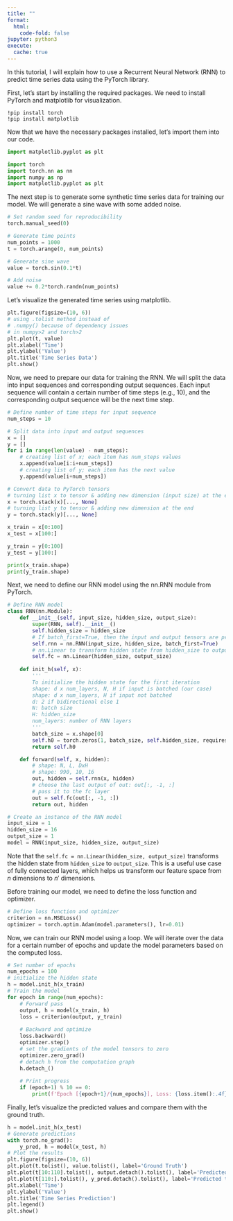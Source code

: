 ```yaml
---
title: ""
format:
  html:
    code-fold: false
jupyter: python3
execute: 
  cache: true
---
```



In this tutorial, I will explain how to use a Recurrent Neural Network (RNN) to predict time series data using the PyTorch library. 

First, let's start by installing the required packages. We need to install PyTorch and matplotlib for visualization.

```
!pip install torch
!pip install matplotlib
```

Now that we have the necessary packages installed, let's import them into our code.

```python
import matplotlib.pyplot as plt
```

```python
import torch
import torch.nn as nn
import numpy as np
import matplotlib.pyplot as plt
```

The next step is to generate some synthetic time series data for training our model. We will generate a sine wave with some added noise.

```python
# Set random seed for reproducibility
torch.manual_seed(0)

# Generate time points
num_points = 1000
t = torch.arange(0, num_points)

# Generate sine wave
value = torch.sin(0.1*t)

# Add noise
value += 0.2*torch.randn(num_points)
```

Let's visualize the generated time series using matplotlib.

```python
plt.figure(figsize=(10, 6))
# using .tolist method instead of
# .numpy() because of dependency issues
# in numpy>2 and torch>2
plt.plot(t, value)
plt.xlabel('Time')
plt.ylabel('Value')
plt.title('Time Series Data')
plt.show()
```

Now, we need to prepare our data for training the RNN. We will split the data into input sequences and corresponding output sequences. Each input sequence will contain a certain number of time steps (e.g., 10), and the corresponding output sequence will be the next time step.

```python
# Define number of time steps for input sequence
num_steps = 10

# Split data into input and output sequences
x = []
y = []
for i in range(len(value) - num_steps):
    # creating list of x; each item has num_steps values
    x.append(value[i:i+num_steps])
    # creating list of y; each item has the next value
    y.append(value[i+num_steps])

# Convert data to PyTorch tensors
# turning list x to tensor & adding new dimension (input size) at the end
x = torch.stack(x)[..., None]
# turning list y to tensor & adding new dimension at the end
y = torch.stack(y)[..., None]

x_train = x[0:100]
x_test = x[100:]

y_train = y[0:100]
y_test = y[100:]

print(x_train.shape)
print(y_train.shape)
```

Next, we need to define our RNN model using the nn.RNN module from PyTorch.

```python
# Define RNN model
class RNN(nn.Module):
    def __init__(self, input_size, hidden_size, output_size):
        super(RNN, self).__init__()
        self.hidden_size = hidden_size
        # If batch_first=True, then the input and output tensors are provided as (batch, seq, feature)
        self.rnn = nn.RNN(input_size, hidden_size, batch_first=True)
        # nn.Linear to transform hidden state from hidden_size to output_size
        self.fc = nn.Linear(hidden_size, output_size)
    
    def init_h(self, x):
        '''
        To initialize the hidden state for the first iteration
        shape: d x num_layers, N, H if input is batched (our case)
        shape: d x num_layers, H if input not batched
        d: 2 if bidirectional else 1
        N: batch size
        H: hidden_size
        num_layers: number of RNN layers
        '''
        batch_size = x.shape[0]
        self.h0 = torch.zeros(1, batch_size, self.hidden_size, requires_grad=True)
        return self.h0

    def forward(self, x, hidden):
        # shape: N, L, DxH 
        # shape: 990, 10, 16
        out, hidden = self.rnn(x, hidden)
        # choose the last output of out: out[:, -1, :]
        # pass it to the fc layer
        out = self.fc(out[:, -1, :])
        return out, hidden

# Create an instance of the RNN model
input_size = 1
hidden_size = 16
output_size = 1
model = RNN(input_size, hidden_size, output_size)
```

Note that the `self.fc = nn.Linear(hidden_size, output_size)` transforms the hidden state from `hidden_size` to `output_size`. This is a useful use case of fully connected layers, which helps us transform our feature space from $n$ dimensions to $n\prime$ dimensions.


Before training our model, we need to define the loss function and optimizer.

```python
# Define loss function and optimizer
criterion = nn.MSELoss()
optimizer = torch.optim.Adam(model.parameters(), lr=0.01)
```

Now, we can train our RNN model using a loop. We will iterate over the data for a certain number of epochs and update the model parameters based on the computed loss.

```python
# Set number of epochs
num_epochs = 100
# initialize the hidden state
h = model.init_h(x_train)
# Train the model
for epoch in range(num_epochs):
    # Forward pass
    output, h = model(x_train, h)
    loss = criterion(output, y_train)
    
    # Backward and optimize
    loss.backward()
    optimizer.step()
    # set the gradients of the model tensors to zero
    optimizer.zero_grad()
    # detach h from the computation graph
    h.detach_()
    
    # Print progress
    if (epoch+1) % 10 == 0:
        print(f'Epoch [{epoch+1}/{num_epochs}], Loss: {loss.item():.4f}')
```

Finally, let's visualize the predicted values and compare them with the ground truth.

```python
h = model.init_h(x_test)
# Generate predictions
with torch.no_grad():
    y_pred, h = model(x_test, h)
# Plot the results
plt.figure(figsize=(10, 6))
plt.plot(t.tolist(), value.tolist(), label='Ground Truth')
plt.plot(t[10:110].tolist(), output.detach().tolist(), label='Predicted train')
plt.plot(t[110:].tolist(), y_pred.detach().tolist(), label='Predicted test')
plt.xlabel('Time')
plt.ylabel('Value')
plt.title('Time Series Prediction')
plt.legend()
plt.show()
```
